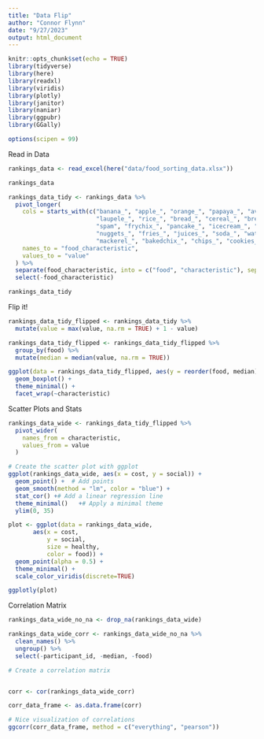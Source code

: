 ```yaml
---
title: "Data Flip"
author: "Connor Flynn"
date: "9/27/2023"
output: html_document
---
```


```r
knitr::opts_chunk$set(echo = TRUE)
library(tidyverse)
library(here)
library(readxl)
library(viridis)
library(plotly)
library(janitor)
library(naniar)
library(ggpubr)
library(GGally)

options(scipen = 99)
```

Read in Data

```r
rankings_data <- read_excel(here("data/food_sorting_data.xlsx"))
```



```r
rankings_data
```



```r
rankings_data_tidy <- rankings_data %>%
  pivot_longer(
    cols = starts_with(c("banana_", "apple_", "orange_", "papaya_", "avocado_", "eggplant_", 
                         "laupele_", "rice_", "bread_", "cereal_", "breadfruit_", "eggs_", 
                         "spam", "frychix_", "pancake_", "icecream_", "pizza_", "hamburger_", 
                         "nuggets_", "fries_", "juices_", "soda_", "water_", "shoyuchix_", 
                         "mackerel_", "bakedchix_", "chips_", "cookies_")),
    names_to = "food_characteristic",
    values_to = "value"
  ) %>%
  separate(food_characteristic, into = c("food", "characteristic"), sep = "_", remove = FALSE) %>%
  select(-food_characteristic)
```

```r
rankings_data_tidy
```




Flip it!

```r
rankings_data_tidy_flipped <- rankings_data_tidy %>%
  mutate(value = max(value, na.rm = TRUE) + 1 - value)
```


```r
rankings_data_tidy_flipped <- rankings_data_tidy_flipped %>% 
  group_by(food) %>% 
  mutate(median = median(value, na.rm = TRUE))
```



```r
ggplot(data = rankings_data_tidy_flipped, aes(y = reorder(food, median), x = value, fill = characteristic)) +
  geom_boxplot() +
  theme_minimal() +
  facet_wrap(~characteristic)
```

Scatter Plots and Stats

```r
rankings_data_wide <- rankings_data_tidy_flipped %>%
  pivot_wider(
    names_from = characteristic,
    values_from = value
  )
```


```r
# Create the scatter plot with ggplot
ggplot(rankings_data_wide, aes(x = cost, y = social)) +
  geom_point() +  # Add points
  geom_smooth(method = "lm", color = "blue") + 
  stat_cor() +# Add a linear regression line
  theme_minimal()   +# Apply a minimal theme
  ylim(0, 35)


```


```r
plot <- ggplot(data = rankings_data_wide, 
       aes(x = cost,
           y = social, 
           size = healthy,
           color = food)) +
  geom_point(alpha = 0.5) +
  theme_minimal() +
  scale_color_viridis(discrete=TRUE)

ggplotly(plot)
```




Correlation Matrix



```r
rankings_data_wide_no_na <- drop_na(rankings_data_wide)

rankings_data_wide_corr <- rankings_data_wide_no_na %>% 
  clean_names() %>% 
  ungroup() %>% 
  select(-participant_id, -median, -food) 
```

```r
# Create a correlation matrix


corr <- cor(rankings_data_wide_corr)

corr_data_frame <- as.data.frame(corr)
```


```r

 
# Nice visualization of correlations
ggcorr(corr_data_frame, method = c("everything", "pearson")) 
```